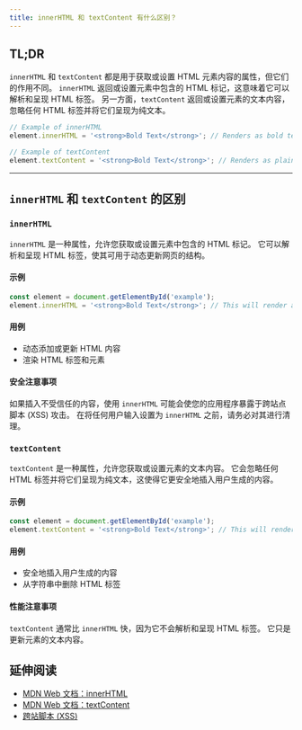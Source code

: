 ```yaml
---
title: innerHTML 和 textContent 有什么区别？
---
```


## TL;DR

 `innerHTML` 和 `textContent` 都是用于获取或设置 HTML 元素内容的属性，但它们的作用不同。 `innerHTML` 返回或设置元素中包含的 HTML 标记，这意味着它可以解析和呈现 HTML 标签。 另一方面，`textContent` 返回或设置元素的文本内容，忽略任何 HTML 标签并将它们呈现为纯文本。

```js
// Example of innerHTML
element.innerHTML = '<strong>Bold Text</strong>'; // Renders as bold text

// Example of textContent
element.textContent = '<strong>Bold Text</strong>'; // Renders as plain text: <strong>Bold Text</strong>
```

***

## `innerHTML` 和 `textContent` 的区别

### `innerHTML`

`innerHTML` 是一种属性，允许您获取或设置元素中包含的 HTML 标记。 它可以解析和呈现 HTML 标签，使其可用于动态更新网页的结构。

#### 示例

```js
const element = document.getElementById('example');
element.innerHTML = '<strong>Bold Text</strong>'; // This will render as bold text
```

#### 用例

* 动态添加或更新 HTML 内容
* 渲染 HTML 标签和元素

#### 安全注意事项

如果插入不受信任的内容，使用 `innerHTML` 可能会使您的应用程序暴露于跨站点脚本 (XSS) 攻击。 在将任何用户输入设置为 `innerHTML` 之前，请务必对其进行清理。

### `textContent`

`textContent` 是一种属性，允许您获取或设置元素的文本内容。 它会忽略任何 HTML 标签并将它们呈现为纯文本，这使得它更安全地插入用户生成的内容。

#### 示例

```js
const element = document.getElementById('example');
element.textContent = '<strong>Bold Text</strong>'; // This will render as plain text: <strong>Bold Text</strong>
```

#### 用例

* 安全地插入用户生成的内容
* 从字符串中删除 HTML 标签

#### 性能注意事项

`textContent` 通常比 `innerHTML` 快，因为它不会解析和呈现 HTML 标签。 它只是更新元素的文本内容。

## 延伸阅读

* [MDN Web 文档：innerHTML](https://developer.mozilla.org/zh-CN/docs/Web/API/Element/innerHTML)
* [MDN Web 文档：textContent](https://developer.mozilla.org/zh-CN/docs/Web/API/Node/textContent)
* [跨站脚本 (XSS)](https://owasp.org/www-community/attacks/xss/)
